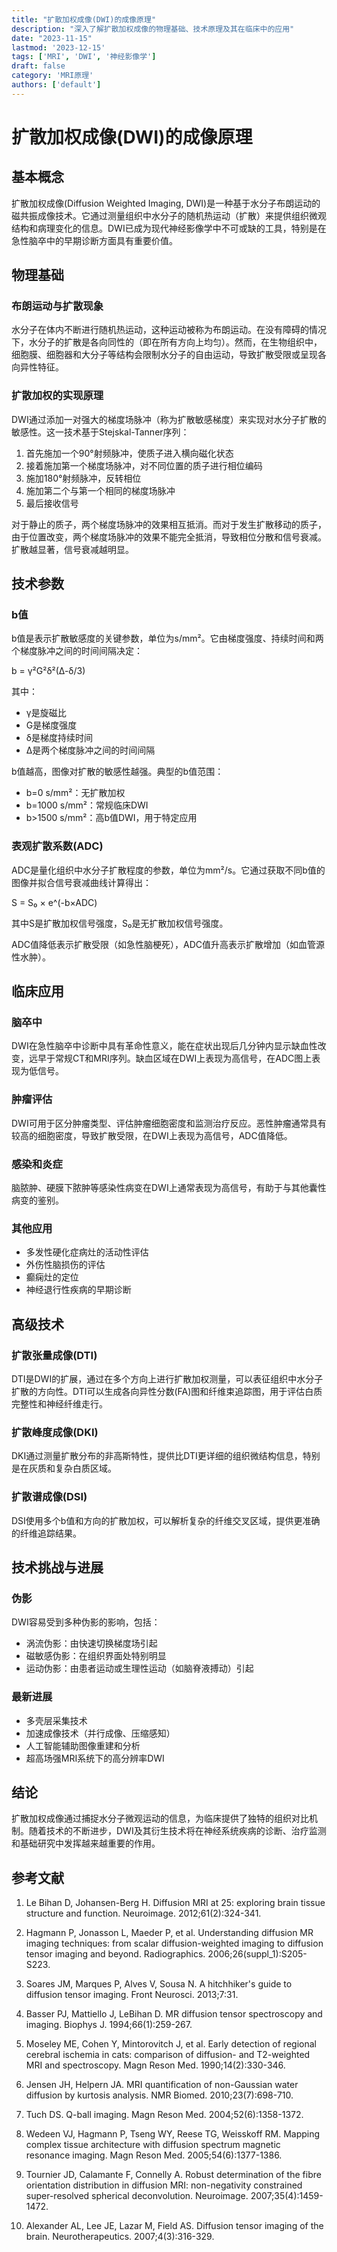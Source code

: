 ```yaml
---
title: "扩散加权成像(DWI)的成像原理"
description: "深入了解扩散加权成像的物理基础、技术原理及其在临床中的应用"
date: "2023-11-15"
lastmod: '2023-12-15'
tags: ['MRI', 'DWI', '神经影像学']
draft: false
category: 'MRI原理'
authors: ['default']
---
```


# 扩散加权成像(DWI)的成像原理

## 基本概念

扩散加权成像(Diffusion Weighted Imaging, DWI)是一种基于水分子布朗运动的磁共振成像技术。它通过测量组织中水分子的随机热运动（扩散）来提供组织微观结构和病理变化的信息。DWI已成为现代神经影像学中不可或缺的工具，特别是在急性脑卒中的早期诊断方面具有重要价值。

## 物理基础

### 布朗运动与扩散现象

水分子在体内不断进行随机热运动，这种运动被称为布朗运动。在没有障碍的情况下，水分子的扩散是各向同性的（即在所有方向上均匀）。然而，在生物组织中，细胞膜、细胞器和大分子等结构会限制水分子的自由运动，导致扩散受限或呈现各向异性特征。

### 扩散加权的实现原理

DWI通过添加一对强大的梯度场脉冲（称为扩散敏感梯度）来实现对水分子扩散的敏感性。这一技术基于Stejskal-Tanner序列：

1. 首先施加一个90°射频脉冲，使质子进入横向磁化状态
2. 接着施加第一个梯度场脉冲，对不同位置的质子进行相位编码
3. 施加180°射频脉冲，反转相位
4. 施加第二个与第一个相同的梯度场脉冲
5. 最后接收信号

对于静止的质子，两个梯度场脉冲的效果相互抵消。而对于发生扩散移动的质子，由于位置改变，两个梯度场脉冲的效果不能完全抵消，导致相位分散和信号衰减。扩散越显著，信号衰减越明显。

## 技术参数

### b值

b值是表示扩散敏感度的关键参数，单位为s/mm²。它由梯度强度、持续时间和两个梯度脉冲之间的时间间隔决定：

b = γ²G²δ²(Δ-δ/3)

其中：
- γ是旋磁比
- G是梯度强度
- δ是梯度持续时间
- Δ是两个梯度脉冲之间的时间间隔

b值越高，图像对扩散的敏感性越强。典型的b值范围：
- b=0 s/mm²：无扩散加权
- b=1000 s/mm²：常规临床DWI
- b>1500 s/mm²：高b值DWI，用于特定应用

### 表观扩散系数(ADC)

ADC是量化组织中水分子扩散程度的参数，单位为mm²/s。它通过获取不同b值的图像并拟合信号衰减曲线计算得出：

S = S₀ × e^(-b×ADC)

其中S是扩散加权信号强度，S₀是无扩散加权信号强度。

ADC值降低表示扩散受限（如急性脑梗死），ADC值升高表示扩散增加（如血管源性水肿）。

## 临床应用

### 脑卒中

DWI在急性脑卒中诊断中具有革命性意义，能在症状出现后几分钟内显示缺血性改变，远早于常规CT和MRI序列。缺血区域在DWI上表现为高信号，在ADC图上表现为低信号。

### 肿瘤评估

DWI可用于区分肿瘤类型、评估肿瘤细胞密度和监测治疗反应。恶性肿瘤通常具有较高的细胞密度，导致扩散受限，在DWI上表现为高信号，ADC值降低。

### 感染和炎症

脑脓肿、硬膜下脓肿等感染性病变在DWI上通常表现为高信号，有助于与其他囊性病变的鉴别。

### 其他应用

- 多发性硬化症病灶的活动性评估
- 外伤性脑损伤的评估
- 癫痫灶的定位
- 神经退行性疾病的早期诊断

## 高级技术

### 扩散张量成像(DTI)

DTI是DWI的扩展，通过在多个方向上进行扩散加权测量，可以表征组织中水分子扩散的方向性。DTI可以生成各向异性分数(FA)图和纤维束追踪图，用于评估白质完整性和神经纤维走行。

### 扩散峰度成像(DKI)

DKI通过测量扩散分布的非高斯特性，提供比DTI更详细的组织微结构信息，特别是在灰质和复杂白质区域。

### 扩散谱成像(DSI)

DSI使用多个b值和方向的扩散加权，可以解析复杂的纤维交叉区域，提供更准确的纤维追踪结果。

## 技术挑战与进展

### 伪影

DWI容易受到多种伪影的影响，包括：
- 涡流伪影：由快速切换梯度场引起
- 磁敏感伪影：在组织界面处特别明显
- 运动伪影：由患者运动或生理性运动（如脑脊液搏动）引起

### 最新进展

- 多壳层采集技术
- 加速成像技术（并行成像、压缩感知）
- 人工智能辅助图像重建和分析
- 超高场强MRI系统下的高分辨率DWI

## 结论

扩散加权成像通过捕捉水分子微观运动的信息，为临床提供了独特的组织对比机制。随着技术的不断进步，DWI及其衍生技术将在神经系统疾病的诊断、治疗监测和基础研究中发挥越来越重要的作用。

## 参考文献

1. Le Bihan D, Johansen-Berg H. Diffusion MRI at 25: exploring brain tissue structure and function. Neuroimage. 2012;61(2):324-341.

2. Hagmann P, Jonasson L, Maeder P, et al. Understanding diffusion MR imaging techniques: from scalar diffusion-weighted imaging to diffusion tensor imaging and beyond. Radiographics. 2006;26(suppl_1):S205-S223.

3. Soares JM, Marques P, Alves V, Sousa N. A hitchhiker's guide to diffusion tensor imaging. Front Neurosci. 2013;7:31.

4. Basser PJ, Mattiello J, LeBihan D. MR diffusion tensor spectroscopy and imaging. Biophys J. 1994;66(1):259-267.

5. Moseley ME, Cohen Y, Mintorovitch J, et al. Early detection of regional cerebral ischemia in cats: comparison of diffusion- and T2-weighted MRI and spectroscopy. Magn Reson Med. 1990;14(2):330-346.

6. Jensen JH, Helpern JA. MRI quantification of non-Gaussian water diffusion by kurtosis analysis. NMR Biomed. 2010;23(7):698-710.

7. Tuch DS. Q-ball imaging. Magn Reson Med. 2004;52(6):1358-1372.

8. Wedeen VJ, Hagmann P, Tseng WY, Reese TG, Weisskoff RM. Mapping complex tissue architecture with diffusion spectrum magnetic resonance imaging. Magn Reson Med. 2005;54(6):1377-1386.

9. Tournier JD, Calamante F, Connelly A. Robust determination of the fibre orientation distribution in diffusion MRI: non-negativity constrained super-resolved spherical deconvolution. Neuroimage. 2007;35(4):1459-1472.

10. Alexander AL, Lee JE, Lazar M, Field AS. Diffusion tensor imaging of the brain. Neurotherapeutics. 2007;4(3):316-329.
